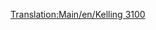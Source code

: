 [[Translation:Main/en/Kelling 3100]]{{Template:Train/Fr
|Nom=Kelling 3100
|Image=[[File:en/Kelling3100.png]]
|Coût=21 093£ (42 186$)
|Vitesse=104 km/h (65 mph)
|Poids=110 t
|Puissance=1500 cv (1119 kW)
|Entretien=1 599£ (3 198$)
|Conception=1959
|Vie=22
|Capacité=N/A
|Description=
|Réalité=La Kelling 3100 ressemble aux [http://www.wikipedia.org/wiki/EMC 1800 hp B-B EMD Demonstrators 511 et 512] (en anglais). Les vrais EMD Demonstrators ont été construits en 1935.
}}